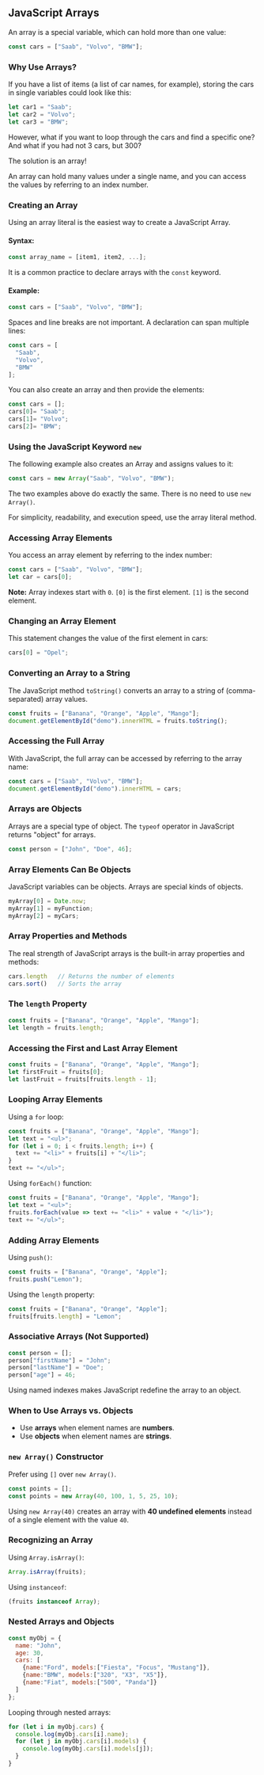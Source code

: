 ## JavaScript Arrays

An array is a special variable, which can hold more than one value:

```javascript
const cars = ["Saab", "Volvo", "BMW"];
```

### Why Use Arrays?
If you have a list of items (a list of car names, for example), storing the cars in single variables could look like this:

```javascript
let car1 = "Saab";
let car2 = "Volvo";
let car3 = "BMW";
```

However, what if you want to loop through the cars and find a specific one? And what if you had not 3 cars, but 300?

The solution is an array!

An array can hold many values under a single name, and you can access the values by referring to an index number.

### Creating an Array
Using an array literal is the easiest way to create a JavaScript Array.

#### Syntax:
```javascript
const array_name = [item1, item2, ...];
```

It is a common practice to declare arrays with the `const` keyword.

#### Example:
```javascript
const cars = ["Saab", "Volvo", "BMW"];
```

Spaces and line breaks are not important. A declaration can span multiple lines:

```javascript
const cars = [
  "Saab",
  "Volvo",
  "BMW"
];
```

You can also create an array and then provide the elements:

```javascript
const cars = [];
cars[0]= "Saab";
cars[1]= "Volvo";
cars[2]= "BMW";
```

### Using the JavaScript Keyword `new`

The following example also creates an Array and assigns values to it:

```javascript
const cars = new Array("Saab", "Volvo", "BMW");
```

The two examples above do exactly the same. There is no need to use `new Array()`.

For simplicity, readability, and execution speed, use the array literal method.

### Accessing Array Elements

You access an array element by referring to the index number:

```javascript
const cars = ["Saab", "Volvo", "BMW"];
let car = cars[0];
```

**Note:** Array indexes start with `0`. `[0]` is the first element. `[1]` is the second element.

### Changing an Array Element

This statement changes the value of the first element in cars:

```javascript
cars[0] = "Opel";
```

### Converting an Array to a String

The JavaScript method `toString()` converts an array to a string of (comma-separated) array values.

```javascript
const fruits = ["Banana", "Orange", "Apple", "Mango"];
document.getElementById("demo").innerHTML = fruits.toString();
```

### Accessing the Full Array

With JavaScript, the full array can be accessed by referring to the array name:

```javascript
const cars = ["Saab", "Volvo", "BMW"];
document.getElementById("demo").innerHTML = cars;
```

### Arrays are Objects

Arrays are a special type of object. The `typeof` operator in JavaScript returns "object" for arrays.

```javascript
const person = ["John", "Doe", 46];
```

### Array Elements Can Be Objects

JavaScript variables can be objects. Arrays are special kinds of objects.

```javascript
myArray[0] = Date.now;
myArray[1] = myFunction;
myArray[2] = myCars;
```

### Array Properties and Methods

The real strength of JavaScript arrays is the built-in array properties and methods:

```javascript
cars.length   // Returns the number of elements
cars.sort()   // Sorts the array
```

### The `length` Property

```javascript
const fruits = ["Banana", "Orange", "Apple", "Mango"];
let length = fruits.length;
```

### Accessing the First and Last Array Element

```javascript
const fruits = ["Banana", "Orange", "Apple", "Mango"];
let firstFruit = fruits[0];
let lastFruit = fruits[fruits.length - 1];
```

### Looping Array Elements

Using a `for` loop:

```javascript
const fruits = ["Banana", "Orange", "Apple", "Mango"];
let text = "<ul>";
for (let i = 0; i < fruits.length; i++) {
  text += "<li>" + fruits[i] + "</li>";
}
text += "</ul>";
```

Using `forEach()` function:

```javascript
const fruits = ["Banana", "Orange", "Apple", "Mango"];
let text = "<ul>";
fruits.forEach(value => text += "<li>" + value + "</li>");
text += "</ul>";
```

### Adding Array Elements

Using `push()`:

```javascript
const fruits = ["Banana", "Orange", "Apple"];
fruits.push("Lemon");
```

Using the `length` property:

```javascript
const fruits = ["Banana", "Orange", "Apple"];
fruits[fruits.length] = "Lemon";
```

### Associative Arrays (Not Supported)

```javascript
const person = [];
person["firstName"] = "John";
person["lastName"] = "Doe";
person["age"] = 46;
```

Using named indexes makes JavaScript redefine the array to an object.

### When to Use Arrays vs. Objects

- Use **arrays** when element names are **numbers**.
- Use **objects** when element names are **strings**.

### `new Array()` Constructor

Prefer using `[]` over `new Array()`.

```javascript
const points = [];
const points = new Array(40, 100, 1, 5, 25, 10);
```

Using `new Array(40)` creates an array with **40 undefined elements** instead of a single element with the value `40`.

### Recognizing an Array

Using `Array.isArray()`:

```javascript
Array.isArray(fruits);
```

Using `instanceof`:

```javascript
(fruits instanceof Array);
```

### Nested Arrays and Objects

```javascript
const myObj = {
  name: "John",
  age: 30,
  cars: [
    {name:"Ford", models:["Fiesta", "Focus", "Mustang"]},
    {name:"BMW", models:["320", "X3", "X5"]},
    {name:"Fiat", models:["500", "Panda"]}
  ]
};
```

Looping through nested arrays:

```javascript
for (let i in myObj.cars) {
  console.log(myObj.cars[i].name);
  for (let j in myObj.cars[i].models) {
    console.log(myObj.cars[i].models[j]);
  }
}
```